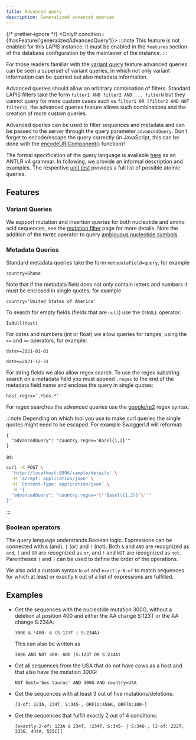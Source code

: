 ```yaml
---
title: Advanced query
description: Generalized advanced queries
---
```



{/* prettier-ignore */}
<OnlyIf condition={!hasFeature('generalizedAdvancedQuery')}>
:::note
This feature is not enabled for this LAPIS instance.
It must be enabled in the `features` section of the database configuration by the maintainer of the instance.
:::
</OnlyIf>

For those readers familiar with the [variant query](../concepts/variant-query) feature advanced queries can be
seen a superset of variant queries, in which not only variant information can be queried but also metadata information.

Advanced queries should allow an arbitrary combination of filters. Standard LAPIS filters take the form
`filter1 AND filter2 AND ... filterN` but they cannot query for more custom cases such as `filter1 OR (filter2 AND NOT filter3)`,
the advanced queries feature allows such combinations and the creation of more custom queries.

Advanced queries can be used to filter sequences and metadata and can be passed to the server through the query parameter
`advancedQuery`. Don't forget to encode/escape the query correctly (in JavaScript, this can be done with the
[encodeURIComponent()](https://developer.mozilla.org/en-US/docs/Web/JavaScript/Reference/Global_Objects/encodeURIComponent)
function)!

The formal specification of the query language is available
[here](https://github.com/GenSpectrum/LAPIS/blob/main/lapis/src/main/antlr/org/genspectrum/lapis/model/advancedqueryparser/AdvancedQuery.g4)
as an ANTLR v4 grammar.
In following, we provide an informal description and examples.
The respective
[unit test](https://github.com/GenSpectrum/LAPIS/blob/main/lapis/src/test/kotlin/org/genspectrum/lapis/model/AdvancedQueryFacadeTest.kt)
provides a full list of possible atomic queries.

## Features

### Variant Queries

We support mutation and insertion queries for both nucleotide and amino acid sequences, see the [mutation filter](../concepts/mutation-filters)
page for more details. Note the addition of the `MAYBE` operator to query [ambiguous nucleotide symbols](../concepts/ambiguous-symbols).

### Metadata Queries

Standard metadata queries take the form `metadataField=query`, for example

```
country=Ghana
```

Note that if the metadata field does not only contain letters and numbers it must be enclosed in single quotes, for example

```
country='United States of America'
```

To search for empty fields (fields that are `null`) use the `ISNULL` operator:

```
IsNull(host)
```

For dates and numbers (int or float) we allow queries for ranges, using the `>=` and `<=` operators, for example:

```
date>=2021-01-01
```

```
date<=2021-12-31
```

For string fields we also allow regex search. To use the regex substring search on a metadata field you must append `.regex` to the end of the metadata field name
and enclose the query in single quotes:

```
host.regex='.*bos.*'
```

For regex searches the advanced queries use the [google/re2](https://github.com/google/re2/wiki/Syntax) regex syntax.

:::note
Depending on which tool you use to make curl queries the single quotes might need to be escaped. For example SwaggerUI will reformat:

```
{
  "advancedQuery": "country.regex='Basel{1,2}'"
}
```

as:

```bash
curl -X POST \
  'http://localhost:8096/sample/details' \
  -H 'accept: application/json' \
  -H 'Content-Type: application/json' \
  -d '{
  "advancedQuery": "country.regex='\''Basel\{1,2\}'\''"
}'
```

:::

### Boolean operators

The query language understands Boolean logic. Expressions can be connected with `&` (and), `|` (or) and `!` (not).
Both `&` and `AND` are recognized as `and`, `|` and `OR` are recognized as `or`, and `!` and `NOT` are recognized as `not`.
Parentheses `(` and `)` can be used to define the order of the operations.

We also add a custom syntax `N-of` and `exactly-N-of` to match sequences for which at least or exactly `N` out of a list of expressions are fulfilled.

## Examples

- Get the sequences with the nucleotide mutation 300G, without a deletion at position 400 and either the AA change S:123T
  or the AA change S:234A:

    ```
    300G & !400- & (S:123T | S:234A)
    ```

    This can also be written as

    ```
    300G AND NOT 400- AND (S:123T OR S:234A)
    ```

- Get all sequences from the USA that do not have cows as a host and that also have the mutation 300G:

    ```
    NOT host='bos taurus' AND 300G AND country=USA
    ```

- Get the sequences with at least 3 out of five mutations/deletions:

    ```
    [3-of: 123A, 234T, S:345-, ORF1a:456K, ORF7A:100-]
    ```

- Get the sequences that fulfill exactly 2 out of 4 conditions:

    ```
    [exactly-2-of: 123A & 234T, !234T, S:345- | S:346-, [2-of: 222T, 333G, 444A, 555C]]
    ```
